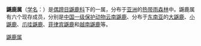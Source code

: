 {{Automatic Taxobox
| image = Tragulus napu.jpg
| image_width = 250px
| image_caption = [[大鼷鹿|大鼷鹿]] ''Tragulus napu''
| taxon=Tragulus
| authority =[[Pallas|Pallas]], 1779
| subdivision_ranks = [[种|种]]
| subdivision = 
*[[爪哇鼷鹿|爪哇鼷鹿]] ''T. javanicus''
*[[小鼷鹿|小鼷鹿]] ''T. kanchil''
*[[大鼷鹿|大鼷鹿]] ''T. napu''
*[[菲律宾鼷鹿|菲律宾鼷鹿]] ''T. nigricans''
*[[越南鼷鹿|越南鼷鹿]] ''T. versicolor''
*[[云南鼷鹿|云南鼷鹿]] ''T. williamsoni''
}}

'''鼷鹿属'''（[[学名|学名]]：''{{lang|la|Tragulus}}''）是[[偶蹄目|偶蹄目]][[鼷鹿科|鼷鹿科]]下的一属，分布于[[亚洲|亚洲]]的[[热带雨森林|热带雨森林]]中。鼷鹿属有六个现存成员，分别是[[中国一级保护动物|中国一级保护动物]][[云南鼷鹿|云南鼷鹿]]、分布于[[东南亚|东南亚]]的[[大鼷鹿|大鼷鹿]]、[[小鼷鹿|小鼷鹿]]、[[爪哇鼷鹿|爪哇鼷鹿]]、[[菲律宾鼷鹿|菲律宾鼷鹿]]和[[越南鼷鹿|越南鼷鹿]]等。
{{Artiodactyla|R.}}
{{Taxonbar|from=Q1987747}}

[[Category:鼷鹿属|]]